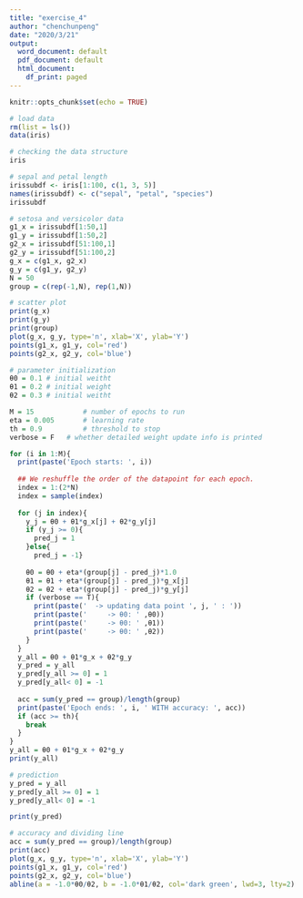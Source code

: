 ```yaml
---
title: "exercise_4"
author: "chenchunpeng"
date: "2020/3/21"
output:
  word_document: default
  pdf_document: default
  html_document:
    df_print: paged
---
```


```r
knitr::opts_chunk$set(echo = TRUE)
```

```r
# load data 
rm(list = ls())
data(iris)
```

```r
# checking the data structure
iris
```

```r
# sepal and petal length 
irissubdf <- iris[1:100, c(1, 3, 5)]
names(irissubdf) <- c("sepal", "petal", "species")
irissubdf
```

```r
# setosa and versicolor data
g1_x = irissubdf[1:50,1]
g1_y = irissubdf[1:50,2]
g2_x = irissubdf[51:100,1]
g2_y = irissubdf[51:100,2]
g_x = c(g1_x, g2_x)
g_y = c(g1_y, g2_y)
N = 50
group = c(rep(-1,N), rep(1,N))
```

```r
# scatter plot
print(g_x)
print(g_y)
print(group)
plot(g_x, g_y, type='n', xlab='X', ylab='Y')
points(g1_x, g1_y, col='red')
points(g2_x, g2_y, col='blue')
```

```r
# parameter initialization
θ0 = 0.1 # initial weitht
θ1 = 0.2 # initial weight
θ2 = 0.3 # initial weitht

M = 15            # number of epochs to run
eta = 0.005       # learning rate
th = 0.9          # threshold to stop
verbose = F   # whether detailed weight update info is printed
```

```r
for (i in 1:M){
  print(paste('Epoch starts: ', i))
  
  ## We reshuffle the order of the datapoint for each epoch.
  index = 1:(2*N)
  index = sample(index)
  
  for (j in index){
    y_j = θ0 + θ1*g_x[j] + θ2*g_y[j]
    if (y_j >= 0){
      pred_j = 1
    }else{
      pred_j = -1}
    
    θ0 = θ0 + eta*(group[j] - pred_j)*1.0
    θ1 = θ1 + eta*(group[j] - pred_j)*g_x[j]
    θ2 = θ2 + eta*(group[j] - pred_j)*g_y[j]
    if (verbose == T){
      print(paste('  -> updating data point ', j, ' : '))
      print(paste('     -> θ0: ' ,θ0))
      print(paste('     -> θ0: ' ,θ1))
      print(paste('     -> θ0: ' ,θ2))
    }
  }  
  y_all = θ0 + θ1*g_x + θ2*g_y
  y_pred = y_all
  y_pred[y_all >= 0] = 1
  y_pred[y_all< 0] = -1
  
  acc = sum(y_pred == group)/length(group)
  print(paste('Epoch ends: ', i, ' WITH accuracy: ', acc))
  if (acc >= th){
    break
  }
}        
y_all = θ0 + θ1*g_x + θ2*g_y
print(y_all)
```

```r
# prediction
y_pred = y_all
y_pred[y_all >= 0] = 1
y_pred[y_all< 0] = -1

print(y_pred)
```

```r
# accuracy and dividing line
acc = sum(y_pred == group)/length(group)
print(acc)
plot(g_x, g_y, type='n', xlab='X', ylab='Y')
points(g1_x, g1_y, col='red')
points(g2_x, g2_y, col='blue')
abline(a = -1.0*θ0/θ2, b = -1.0*θ1/θ2, col='dark green', lwd=3, lty=2)
```

```r

```









